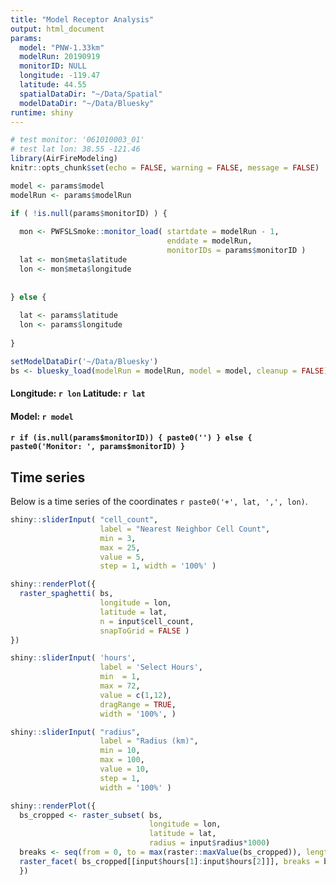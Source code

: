 ```yaml
---
title: "Model Receptor Analysis"
output: html_document
params:
  model: "PNW-1.33km"
  modelRun: 20190919
  monitorID: NULL
  longitude: -119.47
  latitude: 44.55
  spatialDataDir: "~/Data/Spatial"
  modelDataDir: "~/Data/Bluesky"
runtime: shiny
---
```


```r
# test monitor: '061010003_01'
# test lat lon: 38.55 -121.46
library(AirFireModeling)
knitr::opts_chunk$set(echo = FALSE, warning = FALSE, message = FALSE)
```

```r

model <- params$model
modelRun <- params$modelRun

if ( !is.null(params$monitorID) ) {
  
  mon <- PWFSLSmoke::monitor_load( startdate = modelRun - 1,
                                   enddate = modelRun, 
                                   monitorIDs = params$monitorID )
  lat <- mon$meta$latitude
  lon <- mon$meta$longitude
  
  
} else {
  
  lat <- params$latitude
  lon <- params$longitude
  
}

```

```r
setModelDataDir('~/Data/Bluesky')
bs <- bluesky_load(modelRun = modelRun, model = model, cleanup = FALSE)
```
#### Longitude: `r lon`   Latitude: `r lat`
#### Model: `r model` 
#### `r if (is.null(params$monitorID)) { paste0('') } else { paste0('Monitor: ', params$monitorID) }`

## Time series
Below is a time series of the coordinates `r paste0('+', lat, ',', lon)`.

```r
shiny::sliderInput( "cell_count", 
                    label = "Nearest Neighbor Cell Count",
                    min = 3, 
                    max = 25, 
                    value = 5, 
                    step = 1, width = '100%' )
```

```r
shiny::renderPlot({
  raster_spaghetti( bs, 
                    longitude = lon, 
                    latitude = lat, 
                    n = input$cell_count, 
                    snapToGrid = FALSE )
})
```
```r
shiny::sliderInput( 'hours', 
                    label = 'Select Hours', 
                    min  = 1, 
                    max = 72, 
                    value = c(1,12), 
                    dragRange = TRUE, 
                    width = '100%', )

```

```r
shiny::sliderInput( "radius", 
                    label = "Radius (km)",
                    min = 10, 
                    max = 100, 
                    value = 10, 
                    step = 1, 
                    width = '100%' )
```

```r
shiny::renderPlot({
  bs_cropped <- raster_subset( bs, 
                               longitude = lon, 
                               latitude = lat, 
                               radius = input$radius*1000)
  breaks <- seq(from = 0, to = max(raster::maxValue(bs_cropped)), length.out = 12)
  raster_facet( bs_cropped[[input$hours[1]:input$hours[2]]], breaks = breaks)
  })
```



